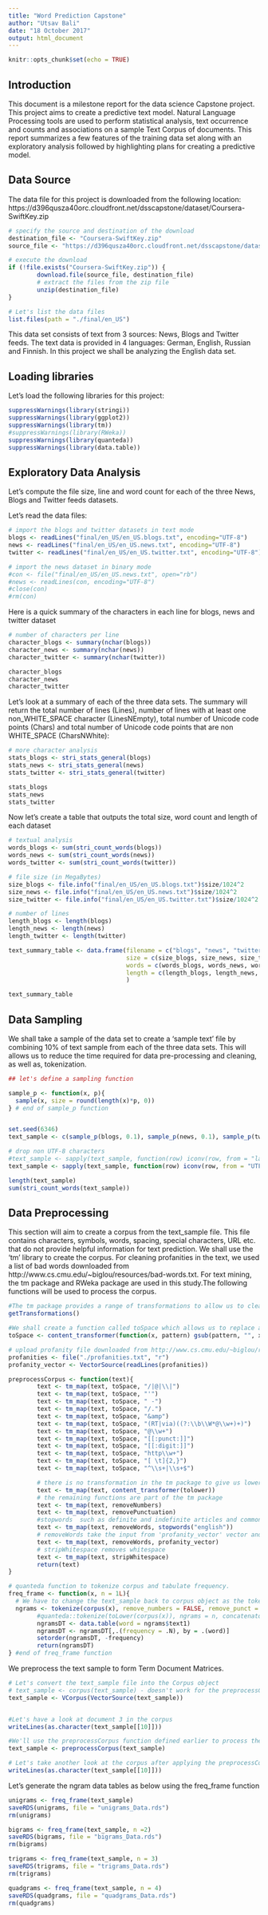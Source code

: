 ---
title: "Word Prediction Capstone"
author: "Utsav Bali"
date: "18 October 2017"
output: html_document
---

```{r setup, include=FALSE}
knitr::opts_chunk$set(echo = TRUE)
```

## Introduction
This document is a milestone report for the data science Capstone project. This project aims to create a predictive text model. Natural Language Processing tools are used to perform statistical analysis, text occurrence and counts and associations on a sample Text Corpus of documents. 
This report summarizes a few features of the training data set along with an exploratory analysis followed by highlighting plans for creating a predictive model. 

## Data Source
The data file for this project is downloaded from the following location: https://d396qusza40orc.cloudfront.net/dsscapstone/dataset/Coursera-SwiftKey.zip

```{r}
# specify the source and destination of the download
destination_file <- "Coursera-SwiftKey.zip"
source_file <- "https://d396qusza40orc.cloudfront.net/dsscapstone/dataset/Coursera-SwiftKey.zip"

# execute the download
if (!file.exists("Coursera-SwiftKey.zip")) {
        download.file(source_file, destination_file)
        # extract the files from the zip file
        unzip(destination_file)
}

# Let's list the data files
list.files(path = "./final/en_US")
```

This data set consists of text from 3 sources: News, Blogs and Twitter feeds. The text data is provided in 4 languages: German, English, Russian and Finnish. In this project we shall be analyzing the English data set. 

## Loading libraries
Let's load the following libraries for this project: 

```{r}
suppressWarnings(library(stringi))
suppressWarnings(library(ggplot2))
suppressWarnings(library(tm))
#suppressWarnings(library(RWeka))
suppressWarnings(library(quanteda))
suppressWarnings(library(data.table))
```

## Exploratory Data Analysis
Let's compute the file size, line and word count for each of the three News, Blogs and Twitter feeds datasets. 

Let's read the data files: 
```{r}
# import the blogs and twitter datasets in text mode
blogs <- readLines("final/en_US/en_US.blogs.txt", encoding="UTF-8")
news <- readLines("final/en_US/en_US.news.txt", encoding="UTF-8")
twitter <- readLines("final/en_US/en_US.twitter.txt", encoding="UTF-8")

# import the news dataset in binary mode
#con <- file("final/en_US/en_US.news.txt", open="rb")
#news <- readLines(con, encoding="UTF-8")
#close(con)
#rm(con)
```

Here is a quick summary of the characters in each line for blogs, news and twitter dataset
```{r}
# number of characters per line
character_blogs <- summary(nchar(blogs))
character_news <- summary(nchar(news))
character_twitter <- summary(nchar(twitter))

character_blogs
character_news
character_twitter
```

Let's look at a summary of each of the three data sets. The summary will return the total number of lines (Lines), number of lines with at least one non_WHITE_SPACE character (LinesNEmpty), total number of Unicode code points (Chars) and total number of Unicode code points that are non WHITE_SPACE (CharsNWhite): 

```{r}
# more character analysis
stats_blogs <- stri_stats_general(blogs)
stats_news <- stri_stats_general(news)
stats_twitter <- stri_stats_general(twitter)

stats_blogs
stats_news
stats_twitter
```

Now let's create a table that outputs the total size, word count and length of each dataset

```{r}
# textual analysis
words_blogs <- sum(stri_count_words(blogs))
words_news <- sum(stri_count_words(news))
words_twitter <- sum(stri_count_words(twitter))

# file size (in MegaBytes)
size_blogs <- file.info("final/en_US/en_US.blogs.txt")$size/1024^2
size_news <- file.info("final/en_US/en_US.news.txt")$size/1024^2
size_twitter <- file.info("final/en_US/en_US.twitter.txt")$size/1024^2

# number of lines
length_blogs <- length(blogs)
length_news <- length(news)
length_twitter <- length(twitter)

text_summary_table <- data.frame(filename = c("blogs", "news", "twitter"), 
                                 size = c(size_blogs, size_news, size_twitter),
                                 words = c(words_blogs, words_news, words_twitter), 
                                 length = c(length_blogs, length_news, length_twitter)
                                 )

text_summary_table
```

## Data Sampling
We shall take a sample of the data set to create a 'sample text' file by combining 10% of text sample from each of the three data sets. This will allows us to reduce the time required for data pre-processing and cleaning, as well as, tokenization. 

```{r}

## let's define a sampling function 

sample_p <- function(x, p){
  sample(x, size = round(length(x)*p, 0))
} # end of sample_p function 


set.seed(6346)
text_sample <- c(sample_p(blogs, 0.1), sample_p(news, 0.1), sample_p(twitter, 0.1))

# drop non UTF-8 characters
#text_sample <- sapply(text_sample, function(row) iconv(row, from = "latin1", to = "UTF-8", sub=""))
text_sample <- sapply(text_sample, function(row) iconv(row, from = "UTF-8", to = "ASCII", sub=""))

length(text_sample)
sum(stri_count_words(text_sample))
```

## Data Preprocessing
This section will aim to create a corpus from the text_sample file. This file contains characters, symbols, words, spacing, special characters, URL etc. that do not provide helpful information for text prediction. We shall use the 'tm' library to create the corpus. For cleaning profanities in the text, we used a list of bad words downloaded from http://www.cs.cmu.edu/~biglou/resources/bad-words.txt. For text mining, the tm package and RWeka package are used in this study.The following functions will be used to process the corpus. 

```{r}
#The tm package provides a range of transformations to allow us to clean the corpus. Let's take a look at the functions available
getTransformations()

#We shall create a function called toSpace which allows us to replace a text with a space. This allows us to keep from contatenating words upon removing unnecesary punctuation. the content_transformer function in the tm package takes a function as an input which specifies the transformation required. In our case below, the gsub function then replaces the pattern provided and replaces that with space.
toSpace <- content_transformer(function(x, pattern) gsub(pattern, "", x))

# upload profanity file downloaded from http://www.cs.cmu.edu/~biglou/resources/bad-words.txt
profanities <- file("./profanities.txt", "r")
profanity_vector <- VectorSource(readLines(profanities))

preprocessCorpus <- function(text){
        text <- tm_map(text, toSpace, "/|@|\\|")
        text <- tm_map(text, toSpace, "'")
        text <- tm_map(text, toSpace, " -")
        text <- tm_map(text, toSpace, "/.")
        text <- tm_map(text, toSpace, "&amp")
        text <- tm_map(text, toSpace, "(RT|via)((?:\\b\\W*@\\w+)+)")
        text <- tm_map(text, toSpace, "@\\w+")
        text <- tm_map(text, toSpace, "[[:punct:]]")
        text <- tm_map(text, toSpace, "[[:digit:]]")
        text <- tm_map(text, toSpace, "http\\w+")
        text <- tm_map(text, toSpace, "[ \t]{2,}")
        text <- tm_map(text, toSpace, "^\\s+|\\s+$")

        # there is no transformation in the tm package to give us lower case, so we once again use the content_transformer function as follows -
        text <- tm_map(text, content_transformer(tolower))
        # the remaining functions are part of the tm package
        text <- tm_map(text, removeNumbers)
        text <- tm_map(text, removePunctuation)
        #stopwords  such as definite and indefinite articles and common verbs and qualifiers are selected out as follows - 
        text <- tm_map(text, removeWords, stopwords("english"))
        # removeWords take the input from 'profanity_vector' vector and removes them from the Corpus
        text <- tm_map(text, removeWords, profanity_vector)
        # stripWhitespace removes whitespace
        text <- tm_map(text, stripWhitespace)
        return(text)
}

# quanteda function to tokenize corpus and tabulate frequency. 
freq_frame <- function(x, n = 1L){
  # We have to change the text_sample back to corpus object as the tokenize function doesn't take the Vcorpus object      
  ngrams <- tokenize(corpus(x), remove_numbers = FALSE, remove_punct = TRUE, remove_symbols = FALSE, remove_separators = TRUE, remove_twitter = TRUE, remove_hyphens = TRUE, remove_url = TRUE, ngrams = n, concatenator = " ")
        #quanteda::tokenize(toLower(corpus(x)), ngrams = n, concatenator = " ")
        ngramsDT <- data.table(word = ngrams$text1)
        ngramsDT <- ngramsDT[,.(frequency = .N), by = .(word)]
        setorder(ngramsDT, -frequency)
        return(ngramsDT)
} #end of freq_frame function
```

We preprocess the text sample to form Term Document Matrices.

```{r}
# Let's convert the text_sample file into the Corpus object
# text_sample <- corpus(text_sample) - doesn't work for the preprocessCorpus function
text_sample <- VCorpus(VectorSource(text_sample))


#Let's have a look at document 3 in the corpus
writeLines(as.character(text_sample[[10]]))

#We'll use the preprocessCorpus function defined earlier to process the corpus
text_sample <- preprocessCorpus(text_sample)

# Let's take another look at the corpus after applying the preprocessCorpus function
writeLines(as.character(text_sample[[10]]))
```

Let's generate the ngram data tables as below using the freq_frame function

```{r}
unigrams <- freq_frame(text_sample)
saveRDS(unigrams, file = "unigrams_Data.rds")
rm(unigrams)

bigrams <- freq_frame(text_sample, n =2)
saveRDS(bigrams, file = "bigrams_Data.rds")
rm(bigrams)

trigrams <- freq_frame(text_sample, n = 3)
saveRDS(trigrams, file = "trigrams_Data.rds")
rm(trigrams)

quadgrams <- freq_frame(text_sample, n = 4)
saveRDS(quadgrams, file = "quadgrams_Data.rds")
rm(quadgrams)
```


